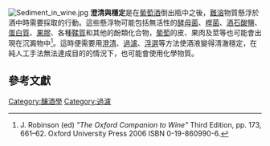 [[File:Sediment_in_wine.jpg|right]]
'''澄清與穩定'''是在[[葡萄酒|葡萄酒]]倒出瓶中之後，[[溶解性|難溶]]物質懸浮於酒中時需要採取的行動。這些懸浮物可能包括無活性的[[酵母菌|酵母菌]]、[[桿菌|桿菌]]、[[酒石酸鹽|酒石酸鹽]]、[[蛋白質|蛋白質]]、[[果膠|果膠]]、各種[[鞣質|鞣質]]和其他的酚類化合物，[[葡萄|葡萄]]的皮、果肉及莖等也可能會出現在沉澱物中<ref name= "Oxford pg 173 & 661-662">J. Robinson (ed) ''"The Oxford Companion to Wine"'' Third Edition, pp. 173, 661–62. Oxford University Press 2006 ISBN 0-19-860990-6.</ref>。這時便需要用[[澄清|澄清]]、[[過濾|過濾]]、[[浮選|浮選]]等方法使酒液變得清澈穩定，在純人工手法無法達成目的的情況下，也可能會使用化學物質。

==參考文獻==
{{reflist}}
{{winemaking}}
[[Category:釀酒學|Category:釀酒學]]
[[Category:過濾|Category:過濾]]